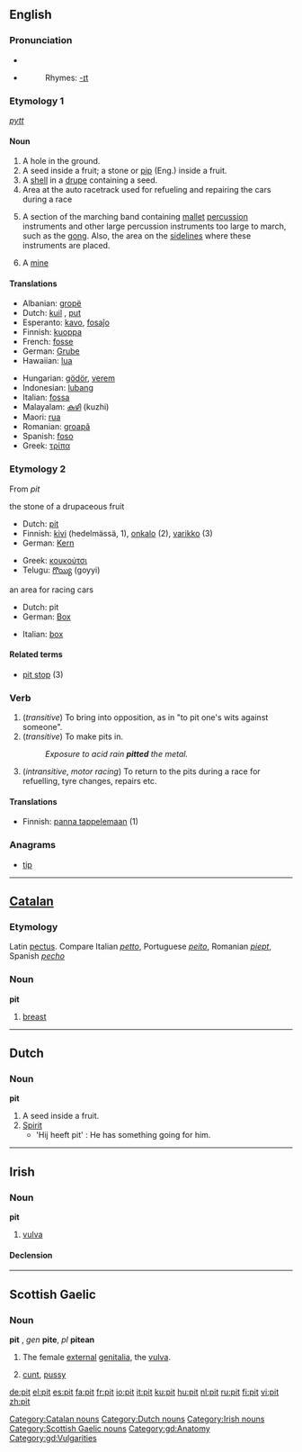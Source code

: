 {{see|PIT}}
{{wikipedia}}
==English==

===Pronunciation===
* {{IPA|/'pɪt/}}
*{{audio|en-us-pit.ogg|Audio (US)}}
*:Rhymes: [[Rhymes:English:-ɪt|-ɪt]]

===Etymology 1===
{{OE.}} ''[[pytt]]''

====Noun====
{{en-noun}}

# A hole in the ground.
# A seed inside a fruit; a stone or [[pip]] (Eng.) inside a fruit.
# A [[shell]] in a [[drupe]] containing a seed.
# Area at the auto racetrack used for refueling and repairing the cars during a race
# {{music}} A section of the marching band containing [[mallet]] [[percussion]] instruments and other large percussion instruments too large to march, such as the [[gong]].  Also, the area on the [[sideline]]s where these instruments are placed.
# A [[mine]]

====Translations====
{{rfc-level|Translations at L3+ (AutoFormat would have corrected level of Translations)}}
{{trans-top|a hole}}
*Albanian: [[gropë]] {{f}}
*Dutch: [[kuil]] {{m}}, [[put]] {{m}}
*Esperanto: [[kavo]], [[fosaĵo]]
*Finnish: [[kuoppa]]
*French: [[fosse]] {{f}}
*German: [[Grube]] {{f}}
*Hawaiian: [[lua]]
{{trans-mid}}
*Hungarian: [[gödör]], [[verem]]
*Indonesian: [[lubang]]
*Italian: [[fossa]] {{f}}
*Malayalam: [[കുഴി]] (kuzhi)
*Maori: [[rua]]
*Romanian: [[groapă]] {{f}}
*Spanish: [[foso]] {{m}}
*Greek: [[τρίπα]] {{f}}
{{trans-bottom}}

===Etymology 2===
From {{MD.}} ''pit''

;the stone of a drupaceous fruit
{{top}}
*Dutch: [[pit#Dutch|pit]] {{m}}
*Finnish: [[kivi]] (hedelmässä, 1), [[onkalo]] (2), [[varikko]] (3)
*German: [[Kern]] {{m}}
{{mid}}
*Greek: [[κουκούτσι]] {{n}}
*Telugu: [[గొయ్యి]] (goyyi)
{{bottom}}

;an area for racing cars
{{top}}
*Dutch: pit {{m}}
*German: [[Box]] {{f}}
{{mid}}
*Italian: [[box]] {{m}}
{{bottom}}

====Related terms====
*[[pit stop]] (3)

===Verb===
{{en-verb|pit|t|ed}}

# (''transitive'') To bring into opposition, as in "to pit one's wits against someone".
# (''transitive'') To make pits in.
#:''Exposure to acid rain '''pitted''' the metal.''
# (''intransitive'', ''motor racing'') To return to the pits during a race for refuelling, tyre changes, repairs etc.

====Translations====
*Finnish: [[panna tappelemaan]] (1)

===Anagrams===
*[[tip]]

----

==[[Catalan]]==

===Etymology===
Latin [[pectus]]. Compare Italian ''[[petto]]'', Portuguese ''[[peito]]'', Romanian ''[[piept]]'', Spanish ''[[pecho]]''

===Noun===
'''pit''' {{m}}

# [[breast]]

[[Category:Catalan nouns]]

----

==Dutch==

===Noun===
'''pit'''

# A seed inside a fruit.
# [[Spirit]]
#* 'Hij heeft pit' : He has something going for him.

[[Category:Dutch nouns]]

----

==Irish==

===Noun===
'''pit''' {{f}}

# [[vulva]]

====Declension====
{{ga noun f2|p|it|ite|pl=iteanna}}

[[Category:Irish nouns]]

----

==Scottish Gaelic==

===Noun===
'''pit''' {{f}}, ''gen'' '''pite''', ''pl'' '''pitean'''

# The female [[external]] [[genitalia]], the [[vulva]].
# {{vulgar|lang=gd}} [[cunt]], [[pussy]]

[[Category:Scottish Gaelic nouns]]
[[Category:gd:Anatomy]]
[[Category:gd:Vulgarities]]

[[de:pit]]
[[el:pit]]
[[es:pit]]
[[fa:pit]]
[[fr:pit]]
[[io:pit]]
[[it:pit]]
[[ku:pit]]
[[hu:pit]]
[[nl:pit]]
[[ru:pit]]
[[fi:pit]]
[[vi:pit]]
[[zh:pit]]